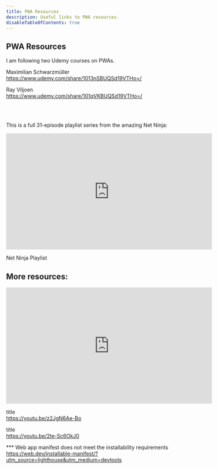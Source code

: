 ```yaml
---
title: PWA Resources
description: Useful links to PWA resources.
disableTableOfContents: true
---
```


## PWA Resources

I am following two Udemy courses on PWAs.

Maximilian Schwarzmüller  
https://www.udemy.com/share/1013nSBUQSd19VTHo=/

Ray Viljoen  
https://www.udemy.com/share/101qVKBUQSd19VTHo=/

<br />
<br />

This is a full 31-episode playlist series from the amazing Net Ninja:

<iframe
  width="560"
  height="315"
  src="https://www.youtube.com/embed/videoseries?list=PL4cUxeGkcC9gTxqJBcDmoi5Q2pzDusSL7"
  frameborder="0"
  allow="autoplay; encrypted-media"
  allowfullscreen
></iframe>

Net Ninja Playlist

## More resources:

<iframe
  width="560"
  height="315"
  src="https://www.youtube.com/embed/sFsRylCQblw"
  frameborder="0"
  allow="accelerometer; autoplay; clipboard-write; encrypted-media; gyroscope; picture-in-picture"
  allowfullscreen
></iframe>

title  
https://youtu.be/z2JgN6Ae-Bo

title  
https://youtu.be/2te-Sc6OkJ0

\*\*\* Web app manifest does not meet the installability requirements
https://web.dev/installable-manifest/?utm_source=lighthouse&utm_medium=devtools
